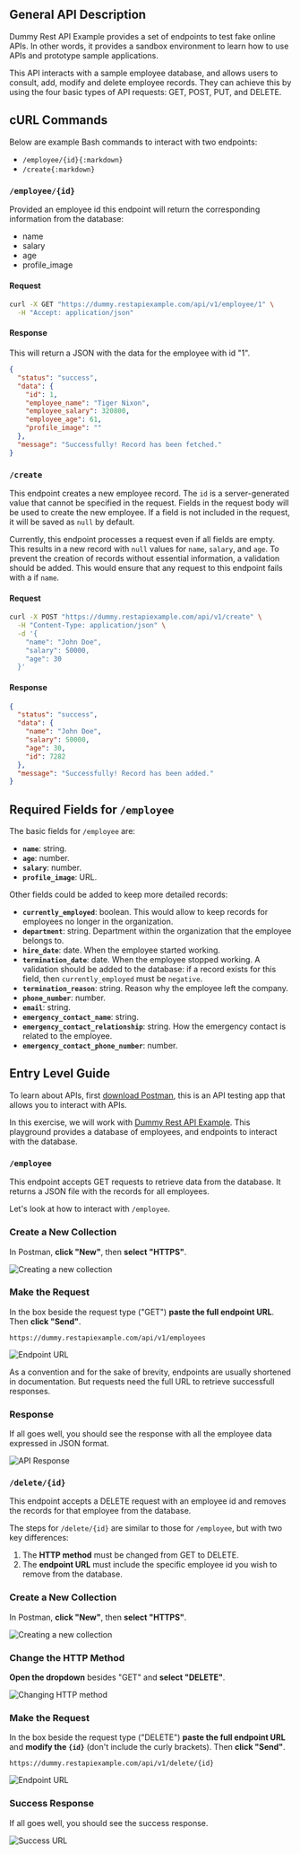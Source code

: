 
## General API Description

Dummy Rest API Example provides a set of endpoints to test fake online APIs. In other words, it provides a sandbox environment to learn how to use APIs and prototype sample applications.

This API interacts with a sample employee database, and allows users to consult, add, modify and delete employee records. They can achieve this by using the four basic types of API requests: GET, POST, PUT, and DELETE.

## cURL Commands

Below are example Bash commands to interact with two endpoints:
- `/employee/{id}{:markdown}`
- `/create{:markdown}`

### `/employee/{id}`

Provided an employee id this endpoint will return the corresponding information from the database:
- name
- salary
- age
- profile_image

#### Request

```bash copy
curl -X GET "https://dummy.restapiexample.com/api/v1/employee/1" \
  -H "Accept: application/json"
```

#### Response
This will return a JSON with the data for the employee with id "1".

```json copy
{
  "status": "success",
  "data": {
    "id": 1,
    "employee_name": "Tiger Nixon",
    "employee_salary": 320800,
    "employee_age": 61,
    "profile_image": ""
  },
  "message": "Successfully! Record has been fetched."
}
```

### `/create`

This endpoint creates a new employee record. The `id` is a server-generated value that cannot be specified in the request. Fields in the request body will be used to create the new employee. If a field is not included in the request, it will be saved as `null` by default.

Currently, this endpoint processes a request even if all fields are empty. This results in a new record with `null` values for `name`, `salary`, and `age`. To prevent the creation of records without essential information, a validation should be added. This would ensure that any request to this endpoint fails with a if `name`.

#### Request

```bash copy
curl -X POST "https://dummy.restapiexample.com/api/v1/create" \
  -H "Content-Type: application/json" \
  -d '{
    "name": "John Doe",
    "salary": 50000,
    "age": 30
  }'
```

#### Response

```json
{
  "status": "success",
  "data": {
    "name": "John Doe",
    "salary": 50000,
    "age": 30,
    "id": 7282
  },
  "message": "Successfully! Record has been added."
}
```

## Required Fields for `/employee`

The basic fields for `/employee` are:
- **`name`**: string.
- **`age`**: number.
- **`salary`**: number.
- **`profile_image`**: URL.

Other fields could be added to keep more detailed records:
- **`currently_employed`**: boolean. This would allow to keep records for employees no longer in the organization.
- **`department`**: string. Department within the organization that the employee belongs to.
- **`hire_date`**: date. When the employee started working.
- **`termination_date`**: date. When the employee stopped working. A validation should be added to the database: if a record exists for this field, then `currently_employed` must be `negative`.
- **`termination_reason`**: string. Reason why the employee left the company.
- **`phone_number`**: number.
- **`email`**: string.
- **`emergency_contact_name`**: string.
- **`emergency_contact_relationship`**: string. How the emergency contact is related to the employee.
- **`emergency_contact_phone_number`**: number.

## Entry Level Guide

To learn about APIs, first [download Postman](https://www.postman.com/downloads/), this is an API testing app that allows you to interact with APIs.

In this exercise, we will work with [Dummy Rest API Example](https://dummy.restapiexample.com/). This playground provides a database of employees, and endpoints to interact with the database.

### `/employee`

This endpoint accepts GET requests to retrieve data from the database. It returns a JSON file with the records for all employees.

Let's look at how to interact with `/employee`.

<Steps>

### Create a New Collection

In Postman, **click "New"**, then **select "HTTPS"**.

![Creating a new collection](public\api_documentation_1_employee.png)

### Make the Request

In the box beside the request type ("GET") **paste the full endpoint URL**. Then **click "Send"**.

```markup copy
https://dummy.restapiexample.com/api/v1/employees
```

![Endpoint URL](public\api_documentation_2_employee.png)

<Callout>
  As a convention and for the sake of brevity, endpoints are usually shortened in documentation. But requests need the full URL to retrieve successfull responses.
</Callout>

### Response

If all goes well, you should see the response with all the employee data expressed in JSON format.

![API Response](public\api_documentation_3_employee.png)

</Steps>

###  `/delete/{id}`

This endpoint accepts a DELETE request with an employee id and removes the records for that employee from the database.

The steps for `/delete/{id}` are similar to those for `/employee`, but with two key differences:
1. The **HTTP method** must be changed from GET to DELETE.
2. The **endpoint URL** must include the specific employee id you wish to remove from the database.

<Steps>

### Create a New Collection

In Postman, **click "New"**, then **select "HTTPS"**.

![Creating a new collection](public\api_documentation_1_employee.png)

### Change the HTTP Method

**Open the dropdown** besides "GET" and **select "DELETE"**.

![Changing HTTP method](public\api_documentation_4_delete.png)

### Make the Request

In the box beside the request type ("DELETE") **paste the full endpoint URL** and **modify the `{id}`** (don't include the curly brackets). Then **click "Send"**.

```markup copy
https://dummy.restapiexample.com/api/v1/delete/{id}
```

![Endpoint URL](public\api_documentation_5_delete.png)

### Success Response

If all goes well, you should see the success response.

![Success URL](public\api_documentation_6_delete.png)

</Steps>